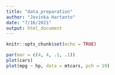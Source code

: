 ```yaml
---
title: "data_preparation"
author: "Jovinka Hartanto"
date: "7/16/2021"
output: html_document
---
```


```r
knitr::opts_chunk$set(echo = TRUE)
```


```r
par(mar = c(4, 4, .1, .1))
plot(cars)
plot(mpg ~ hp, data = mtcars, pch = 19)
```